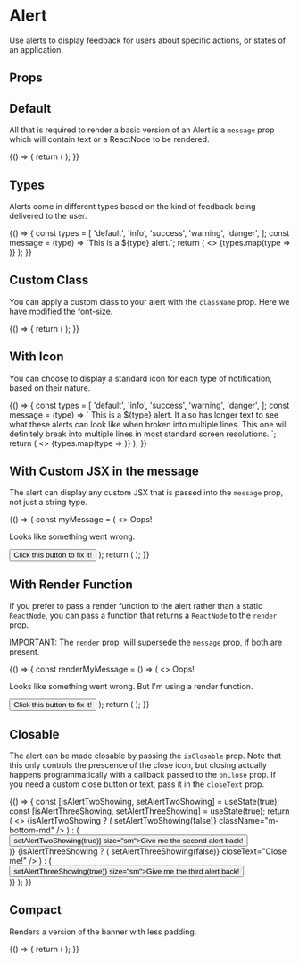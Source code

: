 
<Meta
  title="Components/Alert"
  component={Alert}
/>

# Alert

Use alerts to display feedback for users about specific actions, or states of an application.

## Props

<ArgsTable of={Alert} />

## Default

All that is required to render a basic version of an Alert is a `message` prop which will contain text
or a ReactNode to be rendered.

<Canvas>
  <Story name="Default">
    {() => {
      return (
        <Alert
          message="Hello world!"
        />
      );
    }}
  </Story>
</Canvas>

## Types

Alerts come in different types based on the kind of feedback being delivered to the user.

<Canvas>
  <Story name="Types">
    {() => {
      const types = [
        'default',
        'info',
        'success',
        'warning',
        'danger',
      ];
      const message = (type) => `This is a ${type} alert.`;
      return (
        <>
         {types.map(type => <Alert message={message(type)} type={type} className="m-bottom-md" />)}
        </>
      );
    }}
  </Story>
</Canvas>

## Custom Class

You can apply a custom class to your alert with the `className` prop. Here we have modified the font-size.

<Canvas>
  <Story name="Custom Class">
    {() => {
      return (
        <Alert
          message="Hello world!"
          type="success"
          className="font-size-3xl"
        />
      );
    }}
  </Story>
</Canvas>

## With Icon

You can choose to display a standard icon for each type of notification, based on their nature.

<Canvas>
  <Story name="With Icon">
    {() => {
      const types = [
        'default',
        'info',
        'success',
        'warning',
        'danger',
      ];
      const message = (type) => `
        This is a ${type} alert. It also has longer text to see what these alerts
        can look like when broken into multiple lines. This one will definitely
        break into multiple lines in most standard screen resolutions.
      `;
      return (
        <>
         {types.map(type => <Alert message={message(type)} type={type} hasIcon className="m-bottom-md" />)}
        </>
      );
    }}
  </Story>
</Canvas>

## With Custom JSX in the message

The alert can display any custom JSX that is passed into the `message` prop, not just a string type.

<Canvas>
  <Story name="With Custom JSX Message">
    {() => {
      const myMessage = (
        <>
          <Heading as="h3" size="xl">Oops!</Heading>
          <p>Looks like something went wrong.</p>
          <Button size="sm">Click this button to fix it!</Button>
        </>
      );
      return (
        <Alert
          message={myMessage}
          type="danger"
        />
      );
    }}
  </Story>
</Canvas>

## With Render Function

If you prefer to pass a render function to the alert rather than a static `ReactNode`, you can pass a function
that returns a `ReactNode` to the `render` prop.

IMPORTANT: The `render` prop, will supersede the `message` prop, if both are present.

<Canvas>
  <Story name="With Render Function">
    {() => {
      const renderMyMessage = () => (
        <>
          <Heading as="h3" size="xl">Oops!</Heading>
          <p>Looks like something went wrong. But I'm using a render function.</p>
          <Button size="sm">Click this button to fix it!</Button>
        </>
      );
      return (
        <Alert
          render={renderMyMessage}
          type="danger"
        />
      );
    }}
  </Story>
</Canvas>

## Closable

The alert can be made closable by passing the `isClosable` prop. Note that this only controls the prescence of
the close icon, but closing actually happens programmatically with a callback passed to the `onClose` prop.
If you need a custom close button or text, pass it in the `closeText` prop.

<Canvas>
  <Story name="Closable">
    {() => {
      const [isAlertTwoShowing, setAlertTwoShowing] = useState(true);
      const [isAlertThreeShowing, setAlertThreeShowing] = useState(true);
      return (
        <>
          <Alert
            message="Closable, but with no onClose callback so nothing happens when clicked."
            type="warning"
            isClosable
            className="m-bottom-md"
          />
          {isAlertTwoShowing ? (
            <Alert
              message="This one works!"
              type="info"
              isClosable
              onClose={() => setAlertTwoShowing(false)}
              className="m-bottom-md"
            />
          ) : (
            <div className="m-bottom-md">
              <Button onClick={() => setAlertTwoShowing(true)} size="sm">Give me the second alert back!</Button>
            </div>
          )}
          {isAlertThreeShowing ? (
            <Alert
              message="With custom close text!"
              type="info"
              isClosable
              onClose={() => setAlertThreeShowing(false)}
              closeText="Close me!"
            />
          ) : (
            <div className="m-bottom-md">
              <Button onClick={() => setAlertThreeShowing(true)} size="sm">Give me the third alert back!</Button>
            </div>
          )}
        </>
      );
    }}
  </Story>
</Canvas>

## Compact

Renders a version of the banner with less padding.

<Canvas>
  <Story name="Compact">
    {() => {
      return (
        <Alert
          message="Hello world!"
          type="info"
          isCompact
        />
      );
    }}
  </Story>
</Canvas>
